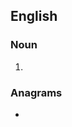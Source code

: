 ==English==

===Noun===
{{head|en|noun form}}

# {{plural of|en|ameer}}

===Anagrams===
* {{anagrams|en|a=aeemrs|Marsee|Sameer|meares|ramees|reames|seamer}}